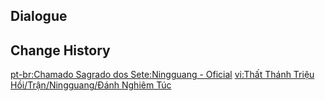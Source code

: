 {{Genius Invokation TCG Stage
|title        = Ningguang: Serious
|type         = Serious Showdown
|group        = Invitation Board
|character    = Ningguang
|requirement  = 7
|introduction = "Hmm. Our matches have been quite the thought exercise. But that is precisely why they are so interesting..."<br>{{Color|bp|Special Rule: "Ningguang" starts with the Talent Card "Strategic Reserve" equipped.}}
|objective_1  = Achieve victory
|reward_1     = Lucky Coin*1000
|lineup       = Ningguang;Keqing;Ganyu
|action       = Strategic Reserve;Mask of Solitude Basalt;Skyward Atlas;Sacrificial Fragments;Instructor's Cap;Tubby;Liyue Harbor Wharf;Dawn Winery;Wangshu Inn;Favonius Cathedral;Jade Chamber;Iron Tongue Tian;Liu Su;Starsigns;Traveling Doctor's Handkerchief;Strategic Reserve;Mask of Solitude Basalt;Skyward Atlas;Sacrificial Fragments;Instructor's Cap;Tubby;Liyue Harbor Wharf;Dawn Winery;Wangshu Inn;Favonius Cathedral;Jade Chamber;Iron Tongue Tian;Liu Su;Starsigns;Traveling Doctor's Handkerchief
}}

==Dialogue==
{{Transclude|Genius Invokation TCG/Stage/Ningguang|Serious Showdown}}

==Change History==
{{Change History|3.3}}

[[pt-br:Chamado Sagrado dos Sete:Ningguang - Oficial]]
[[vi:Thất Thánh Triệu Hồi/Trận/Ningguang/Đánh Nghiêm Túc]]